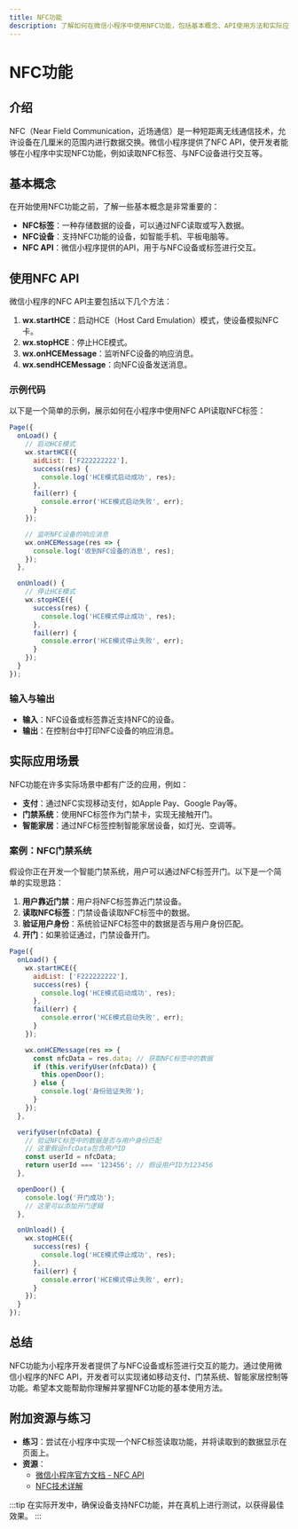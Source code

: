 ```yaml
---
title: NFC功能
description: 了解如何在微信小程序中使用NFC功能，包括基本概念、API使用方法和实际应用场景。
---
```


# NFC功能

## 介绍

NFC（Near Field Communication，近场通信）是一种短距离无线通信技术，允许设备在几厘米的范围内进行数据交换。微信小程序提供了NFC API，使开发者能够在小程序中实现NFC功能，例如读取NFC标签、与NFC设备进行交互等。

## 基本概念

在开始使用NFC功能之前，了解一些基本概念是非常重要的：

- **NFC标签**：一种存储数据的设备，可以通过NFC读取或写入数据。
- **NFC设备**：支持NFC功能的设备，如智能手机、平板电脑等。
- **NFC API**：微信小程序提供的API，用于与NFC设备或标签进行交互。

## 使用NFC API

微信小程序的NFC API主要包括以下几个方法：

1. **wx.startHCE**：启动HCE（Host Card Emulation）模式，使设备模拟NFC卡。
2. **wx.stopHCE**：停止HCE模式。
3. **wx.onHCEMessage**：监听NFC设备的响应消息。
4. **wx.sendHCEMessage**：向NFC设备发送消息。

### 示例代码

以下是一个简单的示例，展示如何在小程序中使用NFC API读取NFC标签：

```javascript
Page({
  onLoad() {
    // 启动HCE模式
    wx.startHCE({
      aidList: ['F222222222'],
      success(res) {
        console.log('HCE模式启动成功', res);
      },
      fail(err) {
        console.error('HCE模式启动失败', err);
      }
    });

    // 监听NFC设备的响应消息
    wx.onHCEMessage(res => {
      console.log('收到NFC设备的消息', res);
    });
  },

  onUnload() {
    // 停止HCE模式
    wx.stopHCE({
      success(res) {
        console.log('HCE模式停止成功', res);
      },
      fail(err) {
        console.error('HCE模式停止失败', err);
      }
    });
  }
});
```

### 输入与输出

- **输入**：NFC设备或标签靠近支持NFC的设备。
- **输出**：在控制台中打印NFC设备的响应消息。

## 实际应用场景

NFC功能在许多实际场景中都有广泛的应用，例如：

- **支付**：通过NFC实现移动支付，如Apple Pay、Google Pay等。
- **门禁系统**：使用NFC标签作为门禁卡，实现无接触开门。
- **智能家居**：通过NFC标签控制智能家居设备，如灯光、空调等。

### 案例：NFC门禁系统

假设你正在开发一个智能门禁系统，用户可以通过NFC标签开门。以下是一个简单的实现思路：

1. **用户靠近门禁**：用户将NFC标签靠近门禁设备。
2. **读取NFC标签**：门禁设备读取NFC标签中的数据。
3. **验证用户身份**：系统验证NFC标签中的数据是否与用户身份匹配。
4. **开门**：如果验证通过，门禁设备开门。

```javascript
Page({
  onLoad() {
    wx.startHCE({
      aidList: ['F222222222'],
      success(res) {
        console.log('HCE模式启动成功', res);
      },
      fail(err) {
        console.error('HCE模式启动失败', err);
      }
    });

    wx.onHCEMessage(res => {
      const nfcData = res.data; // 获取NFC标签中的数据
      if (this.verifyUser(nfcData)) {
        this.openDoor();
      } else {
        console.log('身份验证失败');
      }
    });
  },

  verifyUser(nfcData) {
    // 验证NFC标签中的数据是否与用户身份匹配
    // 这里假设nfcData包含用户ID
    const userId = nfcData;
    return userId === '123456'; // 假设用户ID为123456
  },

  openDoor() {
    console.log('开门成功');
    // 这里可以添加开门逻辑
  },

  onUnload() {
    wx.stopHCE({
      success(res) {
        console.log('HCE模式停止成功', res);
      },
      fail(err) {
        console.error('HCE模式停止失败', err);
      }
    });
  }
});
```

## 总结

NFC功能为小程序开发者提供了与NFC设备或标签进行交互的能力。通过使用微信小程序的NFC API，开发者可以实现诸如移动支付、门禁系统、智能家居控制等功能。希望本文能帮助你理解并掌握NFC功能的基本使用方法。

## 附加资源与练习

- **练习**：尝试在小程序中实现一个NFC标签读取功能，并将读取到的数据显示在页面上。
- **资源**：
  - [微信小程序官方文档 - NFC API](https://developers.weixin.qq.com/miniprogram/dev/api/device/nfc/wx.startHCE.html)
  - [NFC技术详解](https://en.wikipedia.org/wiki/Near-field_communication)

:::tip
在实际开发中，确保设备支持NFC功能，并在真机上进行测试，以获得最佳效果。
:::